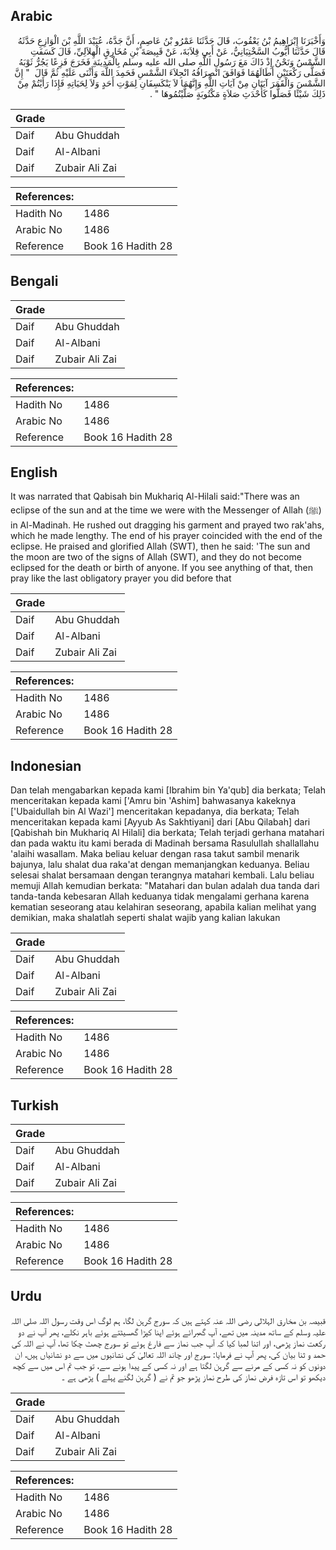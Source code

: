 ## Arabic


<div dir="rtl" lang="ar" style={{fontSize:'larger',backgroundColor:'#f8f9fa',padding:20}}>
وَأَخْبَرَنَا إِبْرَاهِيمُ بْنُ يَعْقُوبَ، قَالَ حَدَّثَنَا عَمْرُو بْنُ عَاصِمٍ، أَنَّ جَدَّهُ، عُبَيْدَ اللَّهِ بْنَ الْوَازِعِ حَدَّثَهُ قَالَ حَدَّثَنَا أَيُّوبُ السَّخْتِيَانِيُّ، عَنْ أَبِي قِلاَبَةَ، عَنْ قَبِيصَةَ بْنِ مُخَارِقٍ الْهِلاَلِيِّ، قَالَ كَسَفَتِ الشَّمْسُ وَنَحْنُ إِذْ ذَاكَ مَعَ رَسُولِ اللَّهِ صلى الله عليه وسلم بِالْمَدِينَةِ فَخَرَجَ فَزِعًا يَجُرُّ ثَوْبَهُ فَصَلَّى رَكْعَتَيْنِ أَطَالَهُمَا فَوَافَقَ انْصِرَافُهُ انْجِلاَءَ الشَّمْسِ فَحَمِدَ اللَّهَ وَأَثْنَى عَلَيْهِ ثُمَّ قَالَ ‏ "‏ إِنَّ الشَّمْسَ وَالْقَمَرَ آيَتَانِ مِنْ آيَاتِ اللَّهِ وَإِنَّهُمَا لاَ يَنْكَسِفَانِ لِمَوْتِ أَحَدٍ وَلاَ لِحَيَاتِهِ فَإِذَا رَأَيْتُمْ مِنْ ذَلِكَ شَيْئًا فَصَلُّوا كَأَحْدَثِ صَلاَةٍ مَكْتُوبَةٍ صَلَّيْتُمُوهَا ‏"‏ ‏.‏
</div>
<div style={{backgroundColor:'#f8f9fa',padding:20, marginBottom: 10}}><table> <thead> <tr> <th>Grade</th> <th></th> </tr> </thead> <tbody> <tr><td>Daif</td><td>Abu Ghuddah</td></tr><tr><td>Daif</td><td>Al-Albani</td></tr><tr><td>Daif</td><td>Zubair Ali Zai</td></tr></tbody></table><table> <thead> <tr> <th>References:</th> <th></th> </tr> </thead> <tbody><tr><td>Hadith No</td><td>1486</td></tr><tr><td>Arabic No</td><td>1486</td></tr><tr><td>Reference</td><td>Book 16 Hadith 28</td></tr></tbody></table></div>

## Bengali


<div dir="ltr" lang="bn" style={{fontSize:'larger',backgroundColor:'#f8f9fa',padding:20}}>

</div>
<div style={{backgroundColor:'#f8f9fa',padding:20, marginBottom: 10}}><table> <thead> <tr> <th>Grade</th> <th></th> </tr> </thead> <tbody> <tr><td>Daif</td><td>Abu Ghuddah</td></tr><tr><td>Daif</td><td>Al-Albani</td></tr><tr><td>Daif</td><td>Zubair Ali Zai</td></tr></tbody></table><table> <thead> <tr> <th>References:</th> <th></th> </tr> </thead> <tbody><tr><td>Hadith No</td><td>1486</td></tr><tr><td>Arabic No</td><td>1486</td></tr><tr><td>Reference</td><td>Book 16 Hadith 28</td></tr></tbody></table></div>

## English


<div dir="ltr" lang="en" style={{fontSize:'larger',backgroundColor:'#f8f9fa',padding:20}}>
It was narrated that Qabisah bin Mukhariq Al-Hilali said:"There was an eclipse of the sun and at the time we were with the Messenger of Allah (ﷺ) in Al-Madinah. He rushed out dragging his garment and prayed two rak'ahs, which he made lengthy. The end of his prayer coincided with the end of the eclipse. He praised and glorified Allah (SWT), then he said: 'The sun and the moon are two of the signs of Allah (SWT), and they do not become eclipsed for the death or birth of anyone. If you see anything of that, then pray like the last obligatory prayer you did before that
</div>
<div style={{backgroundColor:'#f8f9fa',padding:20, marginBottom: 10}}><table> <thead> <tr> <th>Grade</th> <th></th> </tr> </thead> <tbody> <tr><td>Daif</td><td>Abu Ghuddah</td></tr><tr><td>Daif</td><td>Al-Albani</td></tr><tr><td>Daif</td><td>Zubair Ali Zai</td></tr></tbody></table><table> <thead> <tr> <th>References:</th> <th></th> </tr> </thead> <tbody><tr><td>Hadith No</td><td>1486</td></tr><tr><td>Arabic No</td><td>1486</td></tr><tr><td>Reference</td><td>Book 16 Hadith 28</td></tr></tbody></table></div>

## Indonesian


<div dir="ltr" lang="id" style={{fontSize:'larger',backgroundColor:'#f8f9fa',padding:20}}>
Dan telah mengabarkan kepada kami [Ibrahim bin Ya'qub] dia berkata; Telah menceritakan kepada kami ['Amru bin 'Ashim] bahwasanya kakeknya ['Ubaidullah bin Al Wazi'] menceritakan kepadanya, dia berkata; Telah menceritakan kepada kami [Ayyub As Sakhtiyani] dari [Abu Qilabah] dari [Qabishah bin Mukhariq Al Hilali] dia berkata; Telah terjadi gerhana matahari dan pada waktu itu kami berada di Madinah bersama Rasulullah shallallahu 'alaihi wasallam. Maka beliau keluar dengan rasa takut sambil menarik bajunya, lalu shalat dua raka'at dengan memanjangkan keduanya. Beliau selesai shalat bersamaan dengan terangnya matahari kembali. Lalu beliau memuji Allah kemudian berkata: "Matahari dan bulan adalah dua tanda dari tanda-tanda kebesaran Allah keduanya tidak mengalami gerhana karena kematian seseorang atau kelahiran seseorang, apabila kalian melihat yang demikian, maka shalatlah seperti shalat wajib yang kalian lakukan
</div>
<div style={{backgroundColor:'#f8f9fa',padding:20, marginBottom: 10}}><table> <thead> <tr> <th>Grade</th> <th></th> </tr> </thead> <tbody> <tr><td>Daif</td><td>Abu Ghuddah</td></tr><tr><td>Daif</td><td>Al-Albani</td></tr><tr><td>Daif</td><td>Zubair Ali Zai</td></tr></tbody></table><table> <thead> <tr> <th>References:</th> <th></th> </tr> </thead> <tbody><tr><td>Hadith No</td><td>1486</td></tr><tr><td>Arabic No</td><td>1486</td></tr><tr><td>Reference</td><td>Book 16 Hadith 28</td></tr></tbody></table></div>

## Turkish


<div dir="ltr" lang="tr" style={{fontSize:'larger',backgroundColor:'#f8f9fa',padding:20}}>

</div>
<div style={{backgroundColor:'#f8f9fa',padding:20, marginBottom: 10}}><table> <thead> <tr> <th>Grade</th> <th></th> </tr> </thead> <tbody> <tr><td>Daif</td><td>Abu Ghuddah</td></tr><tr><td>Daif</td><td>Al-Albani</td></tr><tr><td>Daif</td><td>Zubair Ali Zai</td></tr></tbody></table><table> <thead> <tr> <th>References:</th> <th></th> </tr> </thead> <tbody><tr><td>Hadith No</td><td>1486</td></tr><tr><td>Arabic No</td><td>1486</td></tr><tr><td>Reference</td><td>Book 16 Hadith 28</td></tr></tbody></table></div>

## Urdu


<div dir="rtl" lang="ur" style={{fontSize:'larger',backgroundColor:'#f8f9fa',padding:20}}>
قبیصہ بن مخارق الہلالی رضی اللہ عنہ کہتے ہیں کہ سورج گرہن لگا، ہم لوگ اس وقت رسول اللہ صلی اللہ علیہ وسلم کے ساتھ مدینہ میں تھے، آپ گھبرائے ہوئے اپنا کپڑا گھسیٹتے ہوئے باہر نکلے، پھر آپ نے دو رکعت نماز پڑھی، اور اتنا لمبا کیا کہ آپ جب نماز سے فارغ ہوئے تو سورج چھٹ چکا تھا، آپ نے اللہ کی حمد و ثنا بیان کی، پھر آپ نے فرمایا: سورج اور چاند اللہ تعالیٰ کی نشانیوں میں سے دو نشانیاں ہیں، ان دونوں کو نہ کسی کے مرنے سے گرہن لگتا ہے اور نہ کسی کے پیدا ہونے سے، تو جب تم اس میں سے کچھ دیکھو تو اس تازہ فرض نماز کی طرح نماز پڑھو جو تم نے ( گرہن لگنے پہلے ) پڑھی ہے ۔
</div>
<div style={{backgroundColor:'#f8f9fa',padding:20, marginBottom: 10}}><table> <thead> <tr> <th>Grade</th> <th></th> </tr> </thead> <tbody> <tr><td>Daif</td><td>Abu Ghuddah</td></tr><tr><td>Daif</td><td>Al-Albani</td></tr><tr><td>Daif</td><td>Zubair Ali Zai</td></tr></tbody></table><table> <thead> <tr> <th>References:</th> <th></th> </tr> </thead> <tbody><tr><td>Hadith No</td><td>1486</td></tr><tr><td>Arabic No</td><td>1486</td></tr><tr><td>Reference</td><td>Book 16 Hadith 28</td></tr></tbody></table></div>